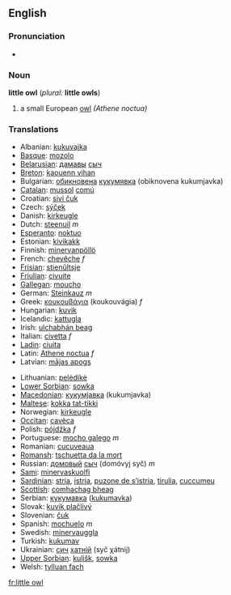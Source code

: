 ==English==
===Pronunciation===
*{{IPA|/'lɪtəl ɑʊl/}}

===Noun===
'''little owl''' (''plural:'' '''little owls''')

# a small European [[owl]] ''(Athene noctua)''

===Translations===
{{top}}
*Albanian: [[kukuvajka]]
*[[Basque]]: [[mozolo]] 
*[[Belarusian]]: [[дамавы]] [[сыч]]
*[[Breton]]: [[kaouenn vihan]]
*Bulgarian: [[обикновена]] [[кукумявка]] (obiknovena kukumjavka)
*[[Catalan]]: [[mussol]] [[comú]]
*Croatian: [[sivi čuk]]
*Czech: [[sýček]]
*Danish: [[kirkeugle]]
*Dutch: [[steenuil]] ''m''
*[[Esperanto]]: [[noktuo]]
*Estonian: [[kivikakk]]
*Finnish: [[minervanpöllö]]
*French: [[chevêche]] ''f''
*[[Frisian]]: [[stienûltsje]]
*[[Friulian]]: [[civuite]]
*[[Gallegan]]: [[moucho]]
*German: [[Steinkauz]] ''m''
*Greek: [[κουκουβάγια]] (koukouvágia) ''f''
*Hungarian: [[kuvik]]
*Icelandic: [[kattugla]]
*Irish: [[ulchabhán beag]]
*Italian: [[civetta]] ''f''
*[[Ladin]]: [[ciuita]]
*Latin: [[Athene noctua]] ''f''
*Latvian: [[mājas apogs]]
{{mid}}
*Lithuanian: [[pelėdikė]]
*[[Lower Sorbian]]: [[sowka]]
*[[Macedonian]]: [[кукумjавка]] (kukumjavka)
*[[Maltese]]: [[kokka tat-tikki]]
*Norwegian: [[kirkeugle]]
*[[Occitan]]: [[cavèca]]
*Polish: [[pójdźka]] ''f''
*Portuguese: [[mocho galego]] ''m''
*Romanian: [[cucuveaua]]
*[[Romansh]]: [[tschuetta da la mort]]
*Russian: [[домовый]] [[сыч]] (domóvyj syč) ''m''
*[[Sami]]: [[minervaskuolfi]]
*[[Sardinian]]: [[stria]], [[istria]], [[puzone de s’istria]], [[tirulia]], [[cuccumeu]]
*[[Scottish]]: [[comhachag bheag]]
*Serbian: [[кукумавка]] ([[kukumavka]])
*Slovak: [[kuvik plačlivý]]
*Slovenian: [[čuk]]
*Spanish: [[mochuelo]] ''m''
*Swedish: [[minervauggla]]
*Turkish: [[kukumav]] 
*Ukrainian: [[сич]] [[хатній]] (syč χátnij)
*[[Upper Sorbian]]: [[kulišk]], [[sowka]]
*Welsh: [[tylluan fach]]
{{bottom}}

[[fr:little owl]]